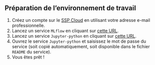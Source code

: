 :::{.callout-tip collapse="true" icon=false}
## Préparation de l'environnement de travail

:::{.incremental}
1. Créez un compte sur le [SSP Cloud](https://datalab.sspcloud.fr/home) en utilisant votre adresse e-mail professionnelle.
2. Lancez un service `MLflow` en cliquant sur [cette URL](https://datalab.sspcloud.fr/launcher/automation/mlflow?autoLaunch=true).
3. Lancez un service `Jupyter-python` en cliquant sur [cette URL](https://datalab.sspcloud.fr/launcher/ide/jupyter-python?autoLaunch=true&init.personalInit=%C2%ABhttps%3A%2F%2Fraw.githubusercontent.com%2FInseeFrLab%2Fformation-mlops%2Fmain%2Finit.sh%C2%BB).
4. Ouvrez le service `Jupyter-python` et saisissez le mot de passe du service (soit copié automatiquement, soit disponible dans le fichier `README` du service).
5. Vous êtes prêt !
:::

:::
